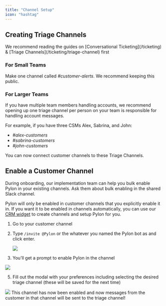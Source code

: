```yaml
---
title: "Channel Setup"
icon: "hashtag"
---
```


## Creating Triage Channels

<Tip>
  We recommend reading the guides on [Conversational Ticketing](/ticketing) &
  [Triage Channels](/ticketing/triage-channel) first
</Tip>

### For Small Teams

Make one channel called _#customer-alerts_. We recommend keeping this public.

### For Larger Teams

If you have multiple team members handling accounts, we recommend opening up one
triage channel per person on your team is responsible for handling account
messages.

For example, if you have three CSMs Alex, Sabrina, and John:

- _#alex-customers_
- _#sabrina-customers_
- _#john-customers_

<Check>You can now connect customer channels to these Triage Channels.</Check>

## Enable a Customer Channel

<Tip>
  During onboarding, our implementation team can help you bulk enable Pylon in
  your existing channels. Ask them about bulk enabling in the shared Slack
  channel.
</Tip>

Pylon will only be enabled in customer channels that you explicitly enable it
in. If you want it to be enabled in channels automatically, you can use our
[CRM widget](/crm/salesforce/features#channel-creation-from-salesforce) to
create channels and setup Pylon for you.

1. Go to your customer channel
2. Type `/invite @Pylon` or the whatever you named the Pylon bot as and click
   enter.

   <Frame>
     <img src="/images/enable-1.png" />
   </Frame>

3. You'll get a prompt to enable Pylon in the channel

<Frame>
  <img src="/images/enable-3.png" />
</Frame>

5. Fill out the modal with your preferences including selecting the desired
   triage channel (these will be saved for the next time)

<Frame>
  <img src="/images/enable-4.png" />
</Frame>

<Check>
  This channel has now been enabled and now messages from the customer in that
  channel will be sent to the triage channel!
</Check>
